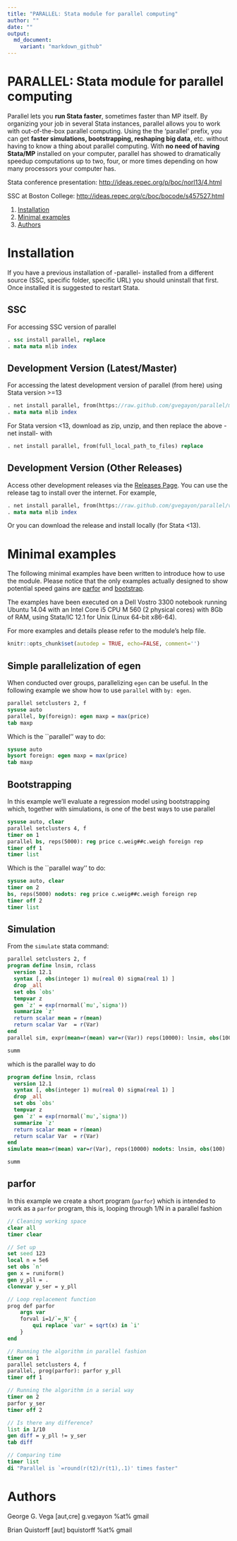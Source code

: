 ```yaml
---
title: "PARALLEL: Stata module for parallel computing"
author: ""
date: ""
output: 
  md_document:
    variant: "markdown_github"
---
```


# PARALLEL: Stata module for parallel computing

Parallel lets you **run Stata faster**, sometimes faster than MP itself. By organizing your job in several Stata instances, parallel allows you to work with out-of-the-box parallel computing. Using the the 'parallel' prefix, you can get **faster simulations, bootstrapping, reshaping big data**, etc. without having to know a thing about parallel computing. With **no need of having Stata/MP** installed on your computer, parallel has showed to dramatically speedup computations up to two, four, or more times depending on how many processors your computer has.

Stata conference presentation: <http://ideas.repec.org/p/boc/norl13/4.html>

SSC at Boston College: <http://ideas.repec.org/c/boc/bocode/s457527.html>

1. [Installation](#installation)
2. [Minimal examples](#minimal-examples)
2. [Authors](#authors)

Installation {#installation}
=======

If you have a previous installation of -parallel- installed from a different source (SSC, specific folder, specific URL) you should uninstall that first. Once installed it is suggested to restart Stata. 

SSC
---

For accessing SSC version of parallel

``` stata
. ssc install parallel, replace
. mata mata mlib index
```

Development Version (Latest/Master)
--------------------------

For accessing the latest development version of parallel (from here) using Stata version \>=13

``` stata
. net install parallel, from(https://raw.github.com/gvegayon/parallel/master/) replace
. mata mata mlib index
```

For Stata version \<13, download as zip, unzip, and then replace the above -net install- with

``` stata
. net install parallel, from(full_local_path_to_files) replace
```

Development Version (Other Releases)
------------------------------------

Access other development releases via the [Releases Page](https://github.com/gvegayon/parallel/releases). You can use the release tag to install over the internet. For example,

``` stata
. net install parallel, from(https://raw.github.com/gvegayon/parallel/v1.15.8.19/) replace
. mata mata mlib index
```

Or you can download the release and install locally (for Stata \<13).

Minimal examples {#minimal-examples}
===============

The following minimal examples have been written to introduce how to use the module. Please notice that the only examples actually designed to show potential speed gains are [parfor](#parfor) and [bootstrap](#bootstraping).

The examples have been executed on a Dell Vostro 3300 notebook running Ubuntu 14.04 with an Intel Core i5 CPU M 560 (2 physical cores) with 8Gb of RAM, using Stata/IC 12.1 for Unix (Linux 64-bit x86-64).

For more examples and details please refer to the module's help file.

```r
knitr::opts_chunk$set(autodep = TRUE, echo=FALSE, comment='')
```

## Simple parallelization of egen

When conducted over groups, parallelizing `egen` can be useful. In the following example we show how to use `parallel` with `by: egen`.

```stata
parallel setclusters 2, f
sysuse auto
parallel, by(foreign): egen maxp = max(price)
tab maxp
```

Which is the ``parallel'' way to do:

```stata
sysuse auto
bysort foreign: egen maxp = max(price)
tab maxp
```


## Bootstrapping {#examples-bootstrap}

In this example we'll evaluate a regression model using bootstrapping which, together with simulations, is one of the best ways to use parallel

```stata
sysuse auto, clear
parallel setclusters 4, f
timer on 1
parallel bs, reps(5000): reg price c.weig##c.weigh foreign rep
timer off 1
timer list
```

Which is the ``parallel way'' to do:

```stata
sysuse auto, clear
timer on 2
bs, reps(5000) nodots: reg price c.weig##c.weigh foreign rep
timer off 2
timer list
```


## Simulation

From the `simulate` stata command:

```stata
parallel setclusters 2, f
program define lnsim, rclass
  version 12.1
  syntax [, obs(integer 1) mu(real 0) sigma(real 1) ]
  drop _all
  set obs `obs'
  tempvar z
  gen `z' = exp(rnormal(`mu',`sigma'))
  summarize `z'
  return scalar mean = r(mean)
  return scalar Var  = r(Var)
end
parallel sim, expr(mean=r(mean) var=r(Var)) reps(10000): lnsim, obs(100)

summ
```

which is the parallel way to do

```stata
program define lnsim, rclass
  version 12.1
  syntax [, obs(integer 1) mu(real 0) sigma(real 1) ]
  drop _all
  set obs `obs'
  tempvar z
  gen `z' = exp(rnormal(`mu',`sigma'))
  summarize `z'
  return scalar mean = r(mean)
  return scalar Var  = r(Var)
end
simulate mean=r(mean) var=r(Var), reps(10000) nodots: lnsim, obs(100)

summ
```

## parfor {#examples-parfor}

In this example we create a short program (`parfor`) which is intended to work as a `parfor` program, this is, looping through 1/N in a parallel fashion

```stata
// Cleaning working space
clear all
timer clear

// Set up
set seed 123
local n = 5e6
set obs `n'
gen x = runiform()
gen y_pll = .
clonevar y_ser = y_pll

// Loop replacement function
prog def parfor
	args var
	forval i=1/`=_N' {
		qui replace `var' = sqrt(x) in `i'
	}
end

// Running the algorithm in parallel fashion
timer on 1
parallel setclusters 4, f
parallel, prog(parfor): parfor y_pll
timer off 1

// Running the algorithm in a serial way
timer on 2
parfor y_ser
timer off 2

// Is there any difference?
list in 1/10
gen diff = y_pll != y_ser
tab diff

// Comparing time
timer list
di "Parallel is `=round(r(t2)/r(t1),.1)' times faster"

```


Authors {#authors}
======
George G. Vega [aut,cre]
g.vegayon %at% gmail

Brian Quistorff [aut]
bquistorff %at% gmail




